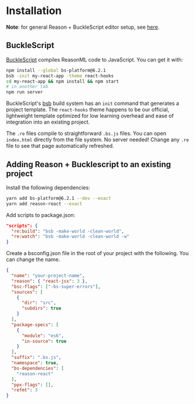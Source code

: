 
# Installation

**Note**: for general Reason + BuckleScript editor setup, see [here](https://reasonml.github.io/docs/en/editor-plugins).

## BuckleScript

[BuckleScript](http://bucklescript.github.io/) compiles ReasonML code to JavaScript. You can get it with:

```sh
npm install --global bs-platform@6.2.1
bsb -init my-react-app -theme react-hooks
cd my-react-app && npm install && npm start
# in another tab
npm run server
```

BuckleScript's [bsb](https://bucklescript.github.io/docs/en/build-overview.html) build system has an `init` command that generates a project template. The `react-hooks` theme happens to be our official, lightweight template optimized for low learning overhead and ease of integration into an existing project.

The `.re` files compile to straightforward `.bs.js` files. You can open `index.html` directly from the file system. No server needed! Change any `.re` file to see that page automatically refreshed.

## Adding Reason + Bucklescript to an existing project

Install the following dependencies:

```sh
yarn add bs-platform@6.2.1 --dev --exact
yarn add reason-react --exact
```

Add scripts to package.json:

```json
"scripts": {
  "re:build": "bsb -make-world -clean-world",
  "re:watch": "bsb -make-world -clean-world -w"
}
```

Create a bsconfig.json file in the root of your project with the following. You can change the name.

```json
{
  "name": "your-project-name",
  "reason": { "react-jsx": 3 },
  "bsc-flags": ["-bs-super-errors"],
  "sources": [
    {
      "dir": "src",
      "subdirs": true
    }
  ],
  "package-specs": [
    {
      "module": "es6",
      "in-source": true
    }
  ],
  "suffix": ".bs.js",
  "namespace": true,
  "bs-dependencies": [
    "reason-react"
  ],
  "ppx-flags": [],
  "refmt": 3
}
```
